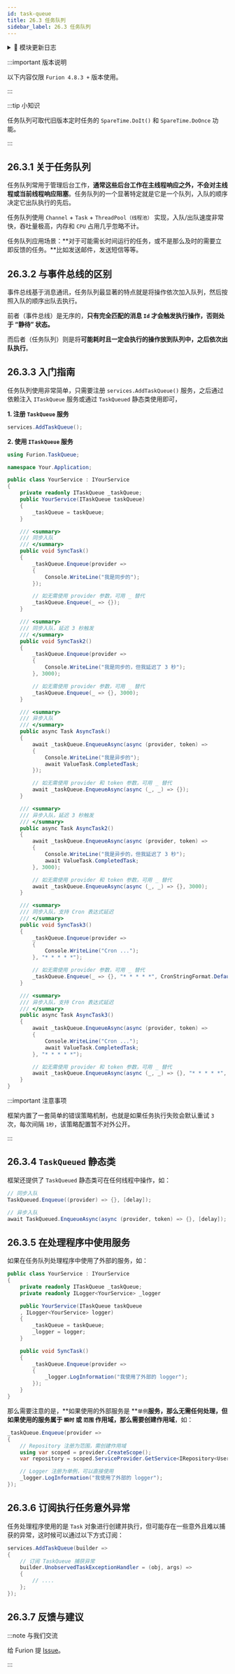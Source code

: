```yaml
---
id: task-queue
title: 26.3 任务队列
sidebar_label: 26.3 任务队列
---
```



<details>
  <summary>📝 模块更新日志</summary>
  <div>
<div>

- **新特性**

  - &nbsp;<Tag>新增</Tag> `Enqueue/EnqueueAsync` 支持 `Cron` 表达式 实例重载方法 <sup>4.8.4.10</sup> <sup>⏱️2023.01.09</sup> [#I69HM4](https://gitee.com/dotnetchina/Furion/issues/I69HM4)

</div>
  </div>
</details>


:::important 版本说明

以下内容仅限 `Furion 4.8.3 +` 版本使用。

:::

:::tip 小知识

任务队列可取代旧版本定时任务的 `SpareTime.DoIt()` 和 `SpareTime.DoOnce` 功能。

:::

## 26.3.1 关于任务队列

任务队列常用于管理后台工作，**通常这些后台工作在主线程响应之外，不会对主线程或当前线程响应阻塞**。任务队列的一个显著特定就是它是一个队列，入队的顺序决定它出队执行的先后。

任务队列使用 `Channel` + `Task` + `ThreadPool（线程池）` 实现，入队/出队速度非常快，吞吐量极高，内存和 `CPU` 占用几乎忽略不计。

任务队列应用场景：**对于可能需长时间运行的任务，或不是那么及时的需要立即反馈的任务。**比如发送邮件，发送短信等等。

## 26.3.2 与事件总线的区别

事件总线基于消息通讯，任务队列最显著的特点就是将操作依次加入队列，然后按照入队的顺序出队去执行。

前者（事件总线）是无序的，**只有完全匹配的消息 `Id` 才会触发执行操作，否则处于 “静待” 状态。**

而后者（任务队列）则是将**可能耗时且一定会执行的操作放到队列中，之后依次出队执行**。

## 26.3.3 入门指南

任务队列使用非常简单，只需要注册 `services.AddTaskQueue()` 服务，之后通过依赖注入 `ITaskQueue` 服务或通过 `TaskQueued` 静态类使用即可，

**1. 注册 `TaskQueue` 服务**

```cs showLineNumbers
services.AddTaskQueue();
```

**2. 使用 `ITaskQueue` 服务**

```cs showLineNumbers {1,8,18,24,34,32,38,46,53,61,68,76,79,90,94}
using Furion.TaskQueue;

namespace Your.Application;

public class YourService : IYourService
{
    private readonly ITaskQueue _taskQueue;
    public YourService(ITaskQueue taskQueue)
    {
        _taskQueue = taskQueue;
    }

    /// <summary>
    /// 同步入队
    /// </summary>
    public void SyncTask()
    {
        _taskQueue.Enqueue(provider =>
        {
            Console.WriteLine("我是同步的");
        });

        // 如无需使用 provider 参数，可用 _ 替代
        _taskQueue.Enqueue(_ => {});
    }

    /// <summary>
    /// 同步入队，延迟 3 秒触发
    /// </summary>
    public void SyncTask2()
    {
        _taskQueue.Enqueue(provider =>
        {
            Console.WriteLine("我是同步的，但我延迟了 3 秒");
        }, 3000);

        // 如无需使用 provider 参数，可用 _ 替代
        _taskQueue.Enqueue(_ => {}, 3000);
    }

    /// <summary>
    /// 异步入队
    /// </summary>
    public async Task AsyncTask()
    {
        await _taskQueue.EnqueueAsync(async (provider, token) =>
        {
            Console.WriteLine("我是异步的");
            await ValueTask.CompletedTask;
        });

        // 如无需使用 provider 和 token 参数，可用 _ 替代
        await _taskQueue.EnqueueAsync(async (_, _) => {});
    }

    /// <summary>
    /// 异步入队，延迟 3 秒触发
    /// </summary>
    public async Task AsyncTask2()
    {
        await _taskQueue.EnqueueAsync(async (provider, token) =>
        {
            Console.WriteLine("我是异步的，但我延迟了 3 秒");
            await ValueTask.CompletedTask;
        }, 3000);

        // 如无需使用 provider 和 token 参数，可用 _ 替代
        await _taskQueue.EnqueueAsync(async (_, _) => {}, 3000);
    }

    /// <summary>
    /// 同步入队，支持 Cron 表达式延迟
    /// </summary>
    public void SyncTask3()
    {
        _taskQueue.Enqueue(provider =>
        {
            Console.WriteLine("Cron ...");
        }, "* * * * *");

        // 如无需使用 provider 参数，可用 _ 替代
        _taskQueue.Enqueue(_ => {}, "* * * * *", CronStringFormat.Default);
    }

    /// <summary>
    /// 异步入队，支持 Cron 表达式延迟
    /// </summary>
    public async Task AsyncTask3()
    {
        await _taskQueue.EnqueueAsync(async (provider, token) =>
        {
            Console.WriteLine("Cron ...");
            await ValueTask.CompletedTask;
        }, "* * * * *");

        // 如无需使用 provider 和 token 参数，可用 _ 替代
        await _taskQueue.EnqueueAsync(async (_, _) => {}, "* * * * *", CronStringFormat.Default);
    }
}
```

:::important 注意事项

框架内置了一套简单的错误策略机制，也就是如果任务执行失败会默认重试 `3` 次，每次间隔 `1秒`，该策略配置暂不对外公开。

:::

## 26.3.4 `TaskQueued` 静态类

框架还提供了 `TaskQueued` 静态类可在任何线程中操作，如：

```cs showLineNumbers {2,5}
// 同步入队
TaskQueued.Enqueue((provider) => {}, [delay]);

// 异步入队
await TaskQueued.EnqueueAsync(async (provider, token) => {}, [delay]);
```

## 26.3.5 在处理程序中使用服务

如果在任务队列处理程序中使用了外部的服务，如：

```cs showLineNumbers {4,17}
public class YourService : IYourService
{
    private readonly ITaskQueue _taskQueue;
    private readonly ILogger<YourService> _logger

    public YourService(ITaskQueue taskQueue
    , ILogger<YourService> logger)
    {
        _taskQueue = taskQueue;
        _logger = logger;
    }

    public void SyncTask()
    {
        _taskQueue.Enqueue(provider =>
        {
            _logger.LogInformation("我使用了外部的 logger");
        });
    }
}
```

那么需要注意的是，**如果使用的外部服务是 **`单例`**服务，那么无需任何处理，但如果使用的服务属于 `瞬时` 或 `范围` 作用域，那么需要创建作用域**，如：

```cs showLineNumbers {3-5,7-8}
_taskQueue.Enqueue(provider =>
{
    // Repository 注册为范围，需创建作用域
    using var scoped = provider.CreateScope();
    var repository = scoped.ServiceProvider.GetService<IRepository<User>>();

    // Logger 注册为单例，可以直接使用
    _logger.LogInformation("我使用了外部的 logger");
});
```

## 26.3.6 订阅执行任务意外异常

任务处理程序使用的是 `Task` 对象进行创建并执行，但可能存在一些意外且难以捕获的异常，这时候可以通过以下方式订阅：

```cs showLineNumbers  {4}
services.AddTaskQueue(builder =>
{
    // 订阅 TaskQueue 捕获异常
    builder.UnobservedTaskExceptionHandler = (obj, args) =>
    {
        // ....
    };
});
```

## 26.3.7 反馈与建议

:::note 与我们交流

给 Furion 提 [Issue](https://gitee.com/dotnetchina/Furion/issues/new?issue)。

:::
